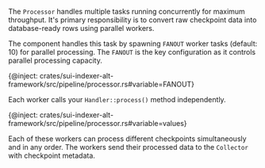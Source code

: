 The `Processor` handles multiple tasks running concurrently for maximum throughput. It's primary responsibility is to convert raw checkpoint data into database-ready rows using parallel workers.

The component handles this task by spawning `FANOUT` worker tasks (default: 10) for parallel processing. The `FANOUT` is the key configuration as it controls parallel processing capacity.

{@inject: crates/sui-indexer-alt-framework/src/pipeline/processor.rs#variable=FANOUT}
    
Each worker calls your `Handler::process()` method independently. 

{@inject: crates/sui-indexer-alt-framework/src/pipeline/processor.rs#variable=values}

Each of these workers can process different checkpoints simultaneously and in any order. The workers send their processed data to the `Collector` with checkpoint metadata.
